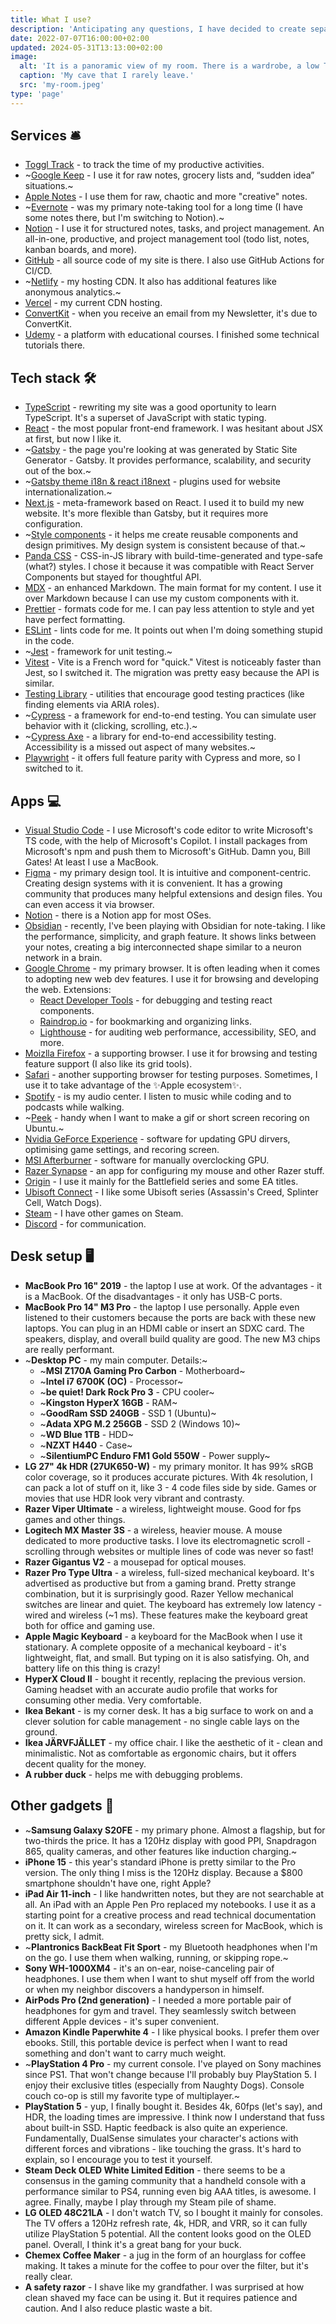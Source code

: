 ```yaml
---
title: What I use?
description: 'Anticipating any questions, I have decided to create separate page with the specifics of software and hardware I use.'
date: 2022-07-07T16:00:00+02:00
updated: 2024-05-31T13:13:00+02:00
image:
  alt: 'It is a panoramic view of my room. There is a wardrobe, a low TV cabinet, and a big corner desk. All furniture is black and white. The walls are white. The ceiling is also white with ball-shaped lamps hanging from it.'
  caption: 'My cave that I rarely leave.'
  src: 'my-room.jpeg'
type: 'page'
---
```


## Services 🛎️

- [Toggl Track](https://track.toggl.com/) - to track the time of my productive activities.
- ~[Google Keep](https://keep.google.com/) - I use it for raw notes, grocery lists and, “sudden idea” situations.~
- [Apple Notes](https://www.icloud.com/notes) - I use them for raw, chaotic and more "creative" notes.
- ~[Evernote](https://evernote.com/) - was my primary note-taking tool for a long time (I have some notes there, but I'm switching to Notion).~
- [Notion](https://www.notion.so/) - I use it for structured notes, tasks, and project management. An all-in-one, productive, and project management tool (todo list, notes, kanban boards, and more).
- [GitHub](https://github.com/) - all source code of my site is there. I also use GitHub Actions for CI/CD.
- ~[Netlify](https://www.netlify.com/) - my hosting CDN. It also has additional features like anonymous analytics.~
- [Vercel](https://vercel.com/) - my current CDN hosting.
- [ConvertKit](https://convertkit.com/) - when you receive an email from my Newsletter, it's due to ConvertKit.
- [Udemy](https://www.udemy.com/) - a platform with educational courses. I finished some technical tutorials there.

## Tech stack 🛠️

- [TypeScript](https://www.typescriptlang.org/) - rewriting my site was a good oportunity to learn TypeScript. It's a superset of JavaScript with static typing.
- [React](https://reactjs.org/) - the most popular front-end framework. I was hesitant about JSX at first, but now I like it.
- ~[Gatsby](https://www.gatsbyjs.com/) - the page you're looking at was generated by Static Site Generator - Gatsby. It provides performance, scalability, and security out of the box.~
- ~[Gatsby theme i18n & react i18next](https://www.gatsbyjs.com/plugins/gatsby-theme-i18n/) - plugins used for website internationalization.~
- [Next.js](https://nextjs.org/) - meta-framework based on React. I used it to build my new website. It's more flexible than Gatsby, but it requires more configuration.
- ~[Style components](https://styled-components.com/) - it helps me create reusable components and design primitives. My design system is consistent because of that.~
- [Panda CSS](https://panda-css.com/) - CSS-in-JS library with build-time-generated and type-safe (what?) styles. I chose it because it was compatible with React Server Components but stayed for thoughtful API.
- [MDX](https://mdxjs.com/) - an enhanced Markdown. The main format for my content. I use it over Markdown because I can use my custom components with it.
- [Prettier](https://prettier.io/) - formats code for me. I can pay less attention to style and yet have perfect formatting.
- [ESLint](https://eslint.org/) - lints code for me. It points out when I'm doing something stupid in the code.
- ~[Jest](https://jestjs.io/) - framework for unit testing.~
- [Vitest](https://vitest.dev/) - Vite is a French word for "quick." Vitest is noticeably faster than Jest, so I switched it. The migration was pretty easy because the API is similar.
- [Testing Library](https://testing-library.com/) - utilities that encourage good testing practices (like finding elements via ARIA roles).
- ~[Cypress](https://www.cypress.io/) - a framework for end-to-end testing. You can simulate user behavior with it (clicking, scrolling, etc.).~
- ~[Cypress Axe](https://github.com/component-driven/cypress-axe) - a library for end-to-end accessibility testing. Accessibility is a missed out aspect of many websites.~
- [Playwright](https://playwright.dev/) - it offers full feature parity with Cypress and more, so I switched to it.

## Apps 💻

- [Visual Studio Code](https://code.visualstudio.com/) - I use Microsoft's code editor to write Microsoft's TS code, with the help of Microsoft's Copilot. I install packages from Microsoft's npm and push them to Microsoft's GitHub. Damn you, Bill Gates! At least I use a MacBook.
- [Figma](https://www.figma.com/) - my primary design tool. It is intuitive and component-centric. Creating design systems with it is convenient. It has a growing community that produces many helpful extensions and design files. You can even access it via browser.
- [Notion](https://www.notion.so/desktop) - there is a Notion app for most OSes.
- [Obsidian](https://obsidian.md/) - recently, I've been playing with Obsidian for note-taking. I like the performance, simplicity, and graph feature. It shows links between your notes, creating a big interconnected shape similar to a neuron network in a brain.
- [Google Chrome](https://www.google.com/chrome/) - my primary browser. It is often leading when it comes to adopting new web dev features. I use it for browsing and developing the web. Extensions:
  - [React Developer Tools](https://chrome.google.com/webstore/detail/react-developer-tools/fmkadmapgofadopljbjfkapdkoienihi) - for debugging and testing react components.
  - [Raindrop.io](https://chrome.google.com/webstore/detail/raindropio-smart-bookmark/ldgfbffkinooeloadekpmfoklnobpien) - for bookmarking and organizing links.
  - [Lighthouse](https://chrome.google.com/webstore/detail/lighthouse/blipmdconlkpinefehnmjammfjpmpbjk) - for auditing web performance, accessibility, SEO, and more.
- [Moizlla Firefox](https://www.mozilla.org/en-US/firefox/new/) - a supporting browser. I use it for browsing and testing feature support (I also like its grid tools).
- [Safari](https://www.apple.com/safari/) - another supporting browser for testing purposes. Sometimes, I use it to take advantage of the ✨Apple ecosystem✨.
- [Spotify](https://www.spotify.com/) - is my audio center. I listen to music while coding and to podcasts while walking.
- ~[Peek](http://manpages.ubuntu.com/manpages/impish/man1/peek.1.html) - handy when I want to make a gif or short screen recoring on Ubuntu.~
- [Nvidia GeForce Experience](https://www.nvidia.com/en-us/geforce/geforce-experience/) - software for updating GPU dirvers, optimising game settings, and recoring screen.
- [MSI Afterburner](https://www.msi.com/Landing/afterburner/graphics-cards) - software for manually overclocking GPU.
- [Razer Synapse](https://www.razer.com/eu-en/synapse-3) - an app for configuring my mouse and other Razer stuff.
- [Origin](https://www.origin.com/gbr/en-us/store/download) - I use it mainly for the Battlefield series and some EA titles.
- [Ubisoft Connect](https://ubisoftconnect.com/en-US/) - I like some Ubisoft series (Assassin's Creed, Splinter Cell, Watch Dogs).
- [Steam](https://store.steampowered.com/) - I have other games on Steam.
- [Discord](https://discord.com/) - for communication.

## Desk setup 🖥️

- **MacBook Pro 16" 2019** - the laptop I use at work. Of the advantages - it is a MacBook. Of the disadvantages - it only has USB-C ports.
- **MacBook Pro 14" M3 Pro** - the laptop I use personally. Apple even listened to their customers because the ports are back with these new laptops. You can plug in an HDMI cable or insert an SDXC card. The speakers, display, and overall build quality are good. The new M3 chips are really performant.
- ~**Desktop PC** - my main computer. Details:~
  - ~**MSI Z170A Gaming Pro Carbon** - Motherboard~
  - ~**Intel i7 6700K (OC)** - Processor~
  - ~**be quiet! Dark Rock Pro 3** - CPU cooler~
  - ~**Kingston HyperX 16GB** - RAM~
  - ~**GoodRam SSD 240GB** - SSD 1 (Ubuntu)~
  - ~**Adata XPG M.2 256GB** - SSD 2 (Windows 10)~
  - ~**WD Blue 1TB** - HDD~
  - ~**NZXT H440** - Case~
  - ~**SilentiumPC Enduro FM1 Gold 550W** - Power supply~
- **LG 27" 4k HDR (27UK650-W)** - my primary monitor. It has 99% sRGB color coverage, so it produces accurate pictures. With 4k resolution, I can pack a lot of stuff on it, like 3 - 4 code files side by side. Games or movies that use HDR look very vibrant and contrasty.
- **Razer Viper Ultimate** - a wireless, lightweight mouse. Good for fps games and other things.
- **Logitech MX Master 3S** - a wireless, heavier mouse. A mouse dedicated to more productive tasks. I love its electromagnetic scroll - scrolling through websites or multiple lines of code was never so fast!
- **Razer Gigantus V2** - a mousepad for optical mouses.
- **Razer Pro Type Ultra** - a wireless, full-sized mechanical keyboard. It's advertised as productive but from a gaming brand. Pretty strange combination, but it is surprisingly good. Razer Yellow mechanical switches are linear and quiet. The keyboard has extremely low latency - wired and wireless (~1 ms). These features make the keyboard great both for office and gaming use.
- **Apple Magic Keyboard** - a keyboard for the MacBook when I use it stationary. A complete opposite of a mechanical keyboard - it's lightweight, flat, and small. But typing on it is also satisfying. Oh, and battery life on this thing is crazy!
- **HyperX Cloud II** - bought it recently, replacing the previous version. Gaming headset with an accurate audio profile that works for consuming other media. Very comfortable.
- **Ikea Bekant** - is my corner desk. It has a big surface to work on and a clever solution for cable management - no single cable lays on the ground.
- **Ikea JÄRVFJÄLLET** - my office chair. I like the aesthetic of it - clean and minimalistic. Not as comfortable as ergonomic chairs, but it offers decent quality for the money.
- **A rubber duck** - helps me with debugging problems.

## Other gadgets 📱

- ~**Samsung Galaxy S20FE** - my primary phone. Almost a flagship, but for two-thirds the price. It has a 120Hz display with good PPI, Snapdragon 865, quality cameras, and other features like induction charging.~
- **iPhone 15** - this year's standard iPhone is pretty similar to the Pro version. The only thing I miss is the 120Hz display. Because a $800 smartphone shouldn't have one, right Apple?
- **iPad Air 11-inch** - I like handwritten notes, but they are not searchable at all. An iPad with an Apple Pen Pro replaced my notebooks. I use it as a starting point for a creative process and read technical documentation on it. It can work as a secondary, wireless screen for MacBook, which is pretty sick, I admit.
- ~**Plantronics BackBeat Fit Sport** - my Bluetooth headphones when I'm on the go. I use them when walking, running, or skipping rope.~
- **Sony WH-1000XM4** - it's an on-ear, noise-canceling pair of headphones. I use them when I want to shut myself off from the world or when my neighbor discovers a handyperson in himself.
- **AirPods Pro (2nd generation)** - I needed a more portable pair of headphones for gym and travel. They seamlessly switch between different Apple devices - it's super convenient.
- **Amazon Kindle Paperwhite 4** - I like physical books. I prefer them over ebooks. Still, this portable device is perfect when I want to read something and don't want to carry much weight.
- ~**PlayStation 4 Pro** - my current console. I've played on Sony machines since PS1. That won't change because I'll probably buy PlayStation 5. I enjoy their exclusive titles (especially from Naughty Dogs). Console couch co-op is still my favorite type of multiplayer.~
- **PlayStation 5** - yup, I finally bought it. Besides 4k, 60fps (let's say), and HDR, the loading times are impressive. I think now I understand that fuss about built-in SSD. Haptic feedback is also quite an experience. Fundamentally, DualSense simulates your character's actions with different forces and vibrations - like touching the grass. It's hard to explain, so I encourage you to test it yourself.
- **Steam Deck OLED White Limited Edition** - there seems to be a consensus in the gaming community that a handheld console with a performance similar to PS4, running even big AAA titles, is awesome. I agree. Finally, maybe I play through my Steam pile of shame.
- **LG OLED 48C21LA** - I don't watch TV, so I bought it mainly for consoles. The TV offers a 120Hz refresh rate, 4k, HDR, and VRR, so it can fully utilize PlayStation 5 potential. All the content looks good on the OLED panel. Overall, I think it's a great bang for your buck.
- **Chemex Coffee Maker** - a jug in the form of an hourglass for coffee making. It takes a minute for the coffee to pour over the filter, but it's really clear.
- **A safety razor** - I shave like my grandfather. I was surprised at how clean shaved my face can be using it. But it requires patience and caution. And I also reduce plastic waste a bit.
